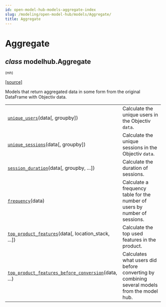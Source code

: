 ```yaml
---
id: open-model-hub-models-aggregate-index
slug: /modeling/open-model-hub/models/Aggregate/
title: Aggregate
---
```


# Aggregate

<div className="class">

## <span className="type-annotation"><em>class</em></span> <span className="additional-name">modelhub.</span><span className="name">Aggregate</span>

<small className="parameter-list">(<span className="parameter" id="mh">mh</span>)</small>


&#8203;<span className="view-source">[[source]](https://github.com/objectiv/objectiv-analytics/blob/main/modelhub/modelhub/aggregate.py)</span>

<div className="content">

Models that return aggregated data in some form from the original DataFrame with Objectiv data.


</div>


</div>

<div className="table-autosummary">

|                                                   |                                                                                                                                                                                                                        |
| ------------------------------------------------- | --------------------------------------------------------------------------------------------------------------------------------------------------------------------------------------------------------------------- |
| [`unique_users`](/modeling/open-model-hub/models/Aggregate/modelhub.Aggregate.unique_users.mdx)(data[, groupby])                     | Calculate the unique users in the Objectiv `data`.                                                                                                                                                                       |
| [`unique_sessions`](/modeling/open-model-hub/models/Aggregate/modelhub.Aggregate.unique_sessions.mdx)(data[, groupby])                  | Calculate the unique sessions in the Objectiv `data`.                                                                                                                                                                    |
| [`session_duration`](/modeling/open-model-hub/models/Aggregate/modelhub.Aggregate.session_duration.mdx)(data[, groupby, ...])            | Calculate the duration of sessions.                                                                                                                                                                                    |
| [`frequency`](/modeling/open-model-hub/models/Aggregate/modelhub.Aggregate.frequency.mdx)(data)                                   | Calculate a frequency table for the number of users by number of sessions.                                                                                                                                             |
| [`top_product_features`](/modeling/open-model-hub/models/Aggregate/modelhub.Aggregate.top_product_features.mdx)(data[, location_stack, ...]) | Calculate the top used features in the product.                                                                                                                                                                        |
| [`top_product_features_before_conversion`](/modeling/open-model-hub/models/Aggregate/modelhub.Aggregate.top_product_features_before_conversion.mdx)(data, ...) | Calculates what users did before converting by combining several models from the model hub.                                                                                                                            |


</div>
